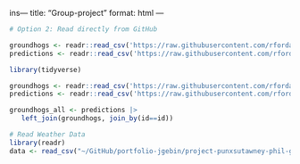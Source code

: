 ins---
title: "Group-project"
format: html
---

```r

# Option 2: Read directly from GitHub

groundhogs <- readr::read_csv('https://raw.githubusercontent.com/rfordatascience/tidytuesday/master/data/2024/2024-01-30/groundhogs.csv')
predictions <- readr::read_csv('https://raw.githubusercontent.com/rfordatascience/tidytuesday/master/data/2024/2024-01-30/predictions.csv')

```

```r
library(tidyverse)

groundhogs <- readr::read_csv('https://raw.githubusercontent.com/rfordatascience/tidytuesday/main/data/2024/2024-01-30/groundhogs.csv')
predictions <- readr::read_csv('https://raw.githubusercontent.com/rfordatascience/tidytuesday/main/data/2024/2024-01-30/predictions.csv')

groundhogs_all <- predictions |> 
   left_join(groundhogs, join_by(id==id))

```

```r
# Read Weather Data 
library(readr)
data <- read_csv("~/GitHub/portfolio-jgebin/project-punxsutawney-phil-gang/data/data.csv")
```

